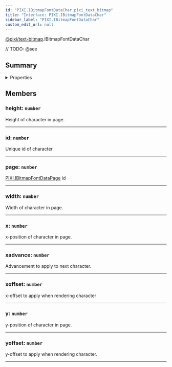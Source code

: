 ```yaml
---
id: "PIXI.IBitmapFontDataChar.pixi_text_bitmap"
title: "Interface: PIXI.IBitmapFontDataChar"
sidebar_label: "PIXI.IBitmapFontDataChar"
custom_edit_url: null
---
```


[@pixi/text-bitmap](../modules/pixi_text_bitmap).IBitmapFontDataChar






// TODO: @see

        

## Summary

<details><summary>Properties</summary>
<p>

| Name     | Type                | Description                                                                            |
| -------- | ------------------- | -------------------------------------------------------------------------------------- |
| height   | <code>number</code> | Height of character in page.                                                           |
| id       | <code>number</code> | Unique id of character                                                                 |
| page     | <code>number</code> | [PIXI.IBitmapFontDataPage](../interfaces/PIXI.IBitmapFontDataPage.pixi_text_bitmap) id |
| width    | <code>number</code> | Width of character in page.                                                            |
| x        | <code>number</code> | x-position of character in page.                                                       |
| xadvance | <code>number</code> | Advancement to apply to next character.                                                |
| xoffset  | <code>number</code> | x-offset to apply when rendering character                                             |
| y        | <code>number</code> | y-position of character in page.                                                       |
| yoffset  | <code>number</code> | y-offset to apply when rendering character.                                            |

</p>
</details>
    




## Members
<article>

### height: <span><code>number</code></span>
Height of character in page.

</article>


---------------------------------------

<article>

### id: <span><code>number</code></span>
Unique id of character

</article>


---------------------------------------

<article>

### page: <span><code>number</code></span>
[PIXI.IBitmapFontDataPage](../interfaces/PIXI.IBitmapFontDataPage.pixi_text_bitmap) id

</article>


---------------------------------------

<article>

### width: <span><code>number</code></span>
Width of character in page.

</article>


---------------------------------------

<article>

### x: <span><code>number</code></span>
x-position of character in page.

</article>


---------------------------------------

<article>

### xadvance: <span><code>number</code></span>
Advancement to apply to next character.

</article>


---------------------------------------

<article>

### xoffset: <span><code>number</code></span>
x-offset to apply when rendering character

</article>


---------------------------------------

<article>

### y: <span><code>number</code></span>
y-position of character in page.

</article>


---------------------------------------

<article>

### yoffset: <span><code>number</code></span>
y-offset to apply when rendering character.

</article>


---------------------------------------



  